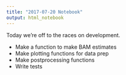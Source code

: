```yaml
---
title: "2017-07-20 Notebook"
output: html_notebook
---
```


Today we're off to the races on development. 

- Make a function to make BAM estimates
- Make plotting functions for data prep
- Make postprocessing functions
- Write tests


